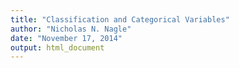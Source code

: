 ```yaml
---
title: "Classification and Categorical Variables"
author: "Nicholas N. Nagle"
date: "November 17, 2014"
output: html_document
---
```

